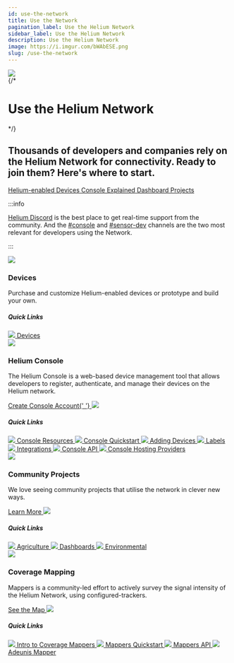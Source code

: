 ```yaml
---
id: use-the-network
title: Use the Network
pagination_label: Use the Helium Network
sidebar_label: Use the Helium Network
description: Use the Helium Network
image: https://i.imgur.com/bWAbESE.png
slug: /use-the-network
---
```



<div class="container" style={{ padding: 0, marginBottom: 60 }}>
  <div class="row">
    <div class="col col--12">
      <div class="flex" style={{ border: 'none' }}>
        <img className="headericon" src={useBaseUrl('img/use-the-network/useheader.png')} />
        <div className="headertext">
          {/* <h1 style={{ marginTop: 0 }}>Use the Helium Network</h1> */}
          <h2 className="subtitle">
            Thousands of developers and companies rely on the Helium Network for connectivity. Ready
            to join them? Here's where to start.
          </h2>
          <div>
            <a href="/use-the-network/devices/ready-to-use/">
              <span class="badge badge--secondary">Helium-enabled Devices</span>
            </a>
            <a href="/use-the-network/console/quickstart">
              <span class="badge badge--secondary">Console Explained</span>
            </a>
            <a href="/use-the-network/community-projects#dashboards">
              <span class="badge badge--secondary">Dashboard Projects</span>
            </a>
          </div>
        </div>
      </div>
    </div>
  </div>
</div>

<div style={{padding: '0px 0 50px'}}>

:::info

[Helium Discord](https://discord.gg/helium) is the best place to get real-time support from the
community. And the [#console](discord://discord.com/channels/404106811252408320/730245319882965093)
and [#sensor-dev](discord://discord.com/channels/404106811252408320/730246602861838467) channels are
the two most relevant for developers using the Network.

:::

</div>

<div class="container" style={{ padding: 0 }}>
  <div class="row">
    <div class="col col--6" style={{ marginBottom: 100 }}>
      <img
        className="homeicon"
        style={{ maxWidth: 85 }}
        src={useBaseUrl('img/use-the-network/use1.svg')}
      />
      <h3>Devices</h3>
      <p className="podtext">
        Purchase and customize Helium-enabled devices or prototype and build your own.
      </p>
      <h5>Quick Links</h5>
      <a className="block" href="/use-the-network/devices/">
        <img className="docicon" src={useBaseUrl('img/icons/docicon.svg')} /> Devices
      </a>
    </div>
    <div class="col col--6 " style={{ marginBottom: 100 }}>
      <img
        className="homeicon"
        style={{ maxWidth: 85 }}
        src={useBaseUrl('img/use-the-network/use2.svg')}
      />
      <h3>Helium Console</h3>
      <p className="podtext">
        The Helium Console is a web-based device management tool that allows developers to register,
        authenticate, and manage their devices on the Helium network.
      </p>
      <a href="https://console.helium.com">
        Create Console Account{' '}
        <img className="linkarrow" src={useBaseUrl('img/icons/linkarrow.svg')} />
      </a>
      <h5>Quick Links</h5>
      <a className="block" href="/use-the-network/console">
        <img className="docicon" src={useBaseUrl('img/icons/docicon.svg')} /> Console Resources
      </a>
      <a className="block" href="/use-the-network/console/quickstart">
        <img className="docicon" src={useBaseUrl('img/icons/docicon.svg')} /> Console Quickstart
      </a>
      <a className="block" href="/use-the-network/console/adding-devices">
        <img className="docicon" src={useBaseUrl('img/icons/docicon.svg')} /> Adding Devices
      </a>
      <a className="block" href="/use-the-network/console/labels">
        <img className="docicon" src={useBaseUrl('img/icons/docicon.svg')} /> Labels
      </a>
      <a className="block" href="/use-the-network/console/integrations">
        <img className="docicon" src={useBaseUrl('img/icons/docicon.svg')} /> Integrations
      </a>
      <a className="block" href="/use-the-network/console/api">
        <img className="docicon" src={useBaseUrl('img/icons/docicon.svg')} /> Console API
      </a>
      <a className="block" href="/use-the-network/console/hosting-providers">
        <img className="docicon" src={useBaseUrl('img/icons/docicon.svg')} /> Console Hosting
        Providers
      </a>
    </div>
    <div class="col col--6" style={{ marginBottom: 100 }}>
      <img
        className="homeicon"
        style={{ maxWidth: 85 }}
        src={useBaseUrl('img/use-the-network/use3.svg')}
      />
      <h3>Community Projects</h3>
      <p className="podtext">
        We love seeing community projects that utilise the network in clever new ways.
      </p>
      <a href="/use-the-network">
        Learn More <img className="linkarrow" src={useBaseUrl('img/icons/linkarrow.svg')} />
      </a>
      <h5>Quick Links</h5>
      <a className="block" href="/use-the-network/community-projects#agricultural">
        <img className="docicon" src={useBaseUrl('img/icons/docicon.svg')} /> Agriculture
      </a>
      <a className="block" href="/use-the-network/community-projects#dashboards">
        <img className="docicon" src={useBaseUrl('img/icons/docicon.svg')} /> Dashboards
      </a>
      <a className="block" href="/use-the-network/community-projects#environmental">
        <img className="docicon" src={useBaseUrl('img/icons/docicon.svg')} /> Environmental
      </a>
    </div>
    <div class="col col--6" style={{ marginBottom: 100 }}>
      <img
        className="homeicon"
        style={{ maxWidth: 85 }}
        src={useBaseUrl('img/use-the-network/use4.svg')}
      />
      <h3>Coverage Mapping</h3>
      <p className="podtext">
        Mappers is a community-led effort to actively survey the signal intensity of the Helium
        Network, using configured-trackers.
      </p>
      <a href="https://mappers.helium.com">
        See the Map <img className="linkarrow" src={useBaseUrl('img/icons/linkarrow.svg')} />
      </a>
      <h5>Quick Links</h5>
      <a className="block" href="/use-the-network/coverage-mapping">
        <img className="docicon" src={useBaseUrl('img/icons/docicon.svg')} /> Intro to Coverage
        Mappers
      </a>
      <a className="block" href="/use-the-network/coverage-mapping/mappers-quickstart">
        <img className="docicon" src={useBaseUrl('img/icons/docicon.svg')} /> Mappers Quickstart
      </a>
      <a className="block" href="/use-the-network/coverage-mapping/mappers-api">
        <img className="docicon" src={useBaseUrl('img/icons/docicon.svg')} /> Mappers API
      </a>
      <a className="block" href="/use-the-network/coverage-mapping/adeunis-mapper">
        <img className="docicon" src={useBaseUrl('img/icons/docicon.svg')} /> Adeunis Mapper
      </a>
    </div>
  </div>
</div>
